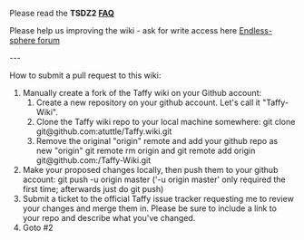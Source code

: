 Please read the '''TSDZ2 [[FAQ]]'''

Please help us improving the wiki - ask for write access here [https://endless-sphere.com/forums/viewtopic.php?f=28&t=79788 Endless-sphere forum]

---

How to submit a pull request to this wiki:
# Manually create a fork of the Taffy wiki on your Github account:
## Create a new repository on your github account. Let's call it "Taffy-Wiki".
## Clone the Taffy wiki repo to your local machine somewhere: git clone git@github.com:atuttle/Taffy.wiki.git
## Remove the original "origin" remote and add your github repo as new "origin" git remote rm origin and git remote add origin git@github.com:<YOUR_USERNAME>/Taffy-Wiki.git
# Make your proposed changes locally, then push them to your github account: git push -u origin master ('-u origin master' only required the first time; afterwards just do git push)
# Submit a ticket to the official Taffy issue tracker requesting me to review your changes and merge them in. Please be sure to include a link to your repo and describe what you've changed.
# Goto #2